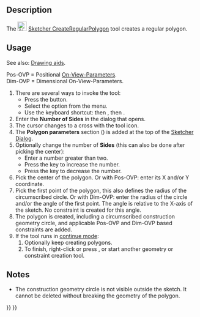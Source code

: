 <languages/>
<translate>

<!--T:9-->
{{Docnav
|[[Sketcher_CreateOctagon|Octagon]]
|[[Sketcher_CreateSlot|Slot]]
|[[Sketcher_Workbench|Sketcher]]
|IconL=Sketcher_CreateOctagon.svg
|IconR=Sketcher_CreateSlot.svg
|IconC=Workbench_Sketcher.svg
}}

<!--T:1-->
{{GuiCommand
|Name=Sketcher CreateRegularPolygon
|MenuLocation=Sketch → Sketcher geometries → Create regular polygon
|Workbenches=[[Sketcher_Workbench|Sketcher]]
|Shortcut={{KEY|G}} {{KEY|P}} {{KEY|R}}
}}

==Description== <!--T:2--> 

<!--T:5-->
The [[Image:Sketcher_CreateRegularPolygon.svg|24px]] [[Sketcher_CreateRegularPolygon|Sketcher CreateRegularPolygon]] tool creates a regular polygon.

== Usage == <!--T:3-->

<!--T:14-->
See also: [[Sketcher_Workbench#Drawing_aids|Drawing aids]].

<!--T:15-->
Pos-OVP = Positional [[Sketcher_Preferences#General|On-View-Parameters]]. {{Version|1.0}}<br>
Dim-OVP = Dimensional On-View-Parameters. {{Version|1.0}}

<!--T:7-->
# There are several ways to invoke the tool:
#* Press the {{Button|[[Image:Sketcher_CreateRegularPolygon.svg|16px]] [[Sketcher_CreateRegularPolygon|Regular polygon]]}} button.
#* Select the {{MenuCommand|Sketcher → Sketcher geometries → [[Image:Sketcher_CreateRegularPolygon.svg|16px]] Create regular polygon}} option from the menu.
#* Use the keyboard shortcut: {{KEY|G}} then {{KEY|P}}, then {{KEY|R}}.
# Enter the '''Number of Sides''' in the dialog that opens.
# The cursor changes to a cross with the tool icon.
# The '''Polygon parameters''' section ({{Version|1.0}}) is added at the top of the [[Sketcher_Dialog|Sketcher Dialog]].
# Optionally change the number of '''Sides''' (this can also be done after picking the center):
#* Enter a number greater than two.
#* Press the {{KEY|U}} key to increase the number.
#* Press the {{KEY|J}} key to decrease the number.
# Pick the center of the polygon. Or with Pos-OVP: enter its X and/or Y coordinate.
# Pick the first point of the polygon, this also defines the radius of the circumscribed circle. Or with Dim-OVP: enter the radius of the circle and/or the angle of the first point. The angle is relative to the X-axis of the sketch. No constraint is created for this angle.
# The polygon is created, including a circumscribed construction geometry circle, and applicable Pos-OVP and Dim-OVP based constraints are added.
# If the tool runs in [[Sketcher_Workbench#Continue_modes|continue mode]]:
## Optionally keep creating polygons.
## To finish, right-click or press {{KEY|Esc}}, or start another geometry or constraint creation tool.

==Notes== <!--T:16-->

<!--T:17-->
* The construction geometry circle is not visible outside the sketch. It cannot be deleted without breaking the geometry of the polygon.


<!--T:10-->
{{Docnav
|[[Sketcher_CreateOctagon|Octagon]]
|[[Sketcher_CreateSlot|Slot]]
|[[Sketcher_Workbench|Sketcher]]
|IconL=Sketcher_CreateOctagon.svg
|IconR=Sketcher_CreateSlot.svg
|IconC=Workbench_Sketcher.svg
}}

</translate>
{{Sketcher_Tools_navi{{#translation:}}}}
{{Userdocnavi{{#translation:}}}}